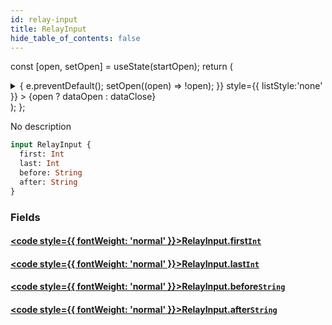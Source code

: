```yaml
---
id: relay-input
title: RelayInput
hide_table_of_contents: false
---
```






const [open, setOpen] = useState(startOpen);
return (
<details {...(open ? { open: true } : {})} className="details" style={{ border:'none', boxShadow:'none', background:'var(--ifm-background-color)' }}>
<summary
onClick={(e) => {
e.preventDefault();
setOpen((open) => !open);
}}
style={{ listStyle:'none' }} >
{open ? dataOpen : dataClose}
</summary>
{open && children}
</details>
);
};

No description

```graphql
input RelayInput {
  first: Int
  last: Int
  before: String
  after: String
}
```

### Fields

#### [<code style={{ fontWeight: 'normal' }}>RelayInput.<b>first</b></code>](#)<Bullet />[`Int`](/api/scalars/int) <Badge class="badge badge--secondary" text="scalar"/>

>

#### [<code style={{ fontWeight: 'normal' }}>RelayInput.<b>last</b></code>](#)<Bullet />[`Int`](/api/scalars/int) <Badge class="badge badge--secondary" text="scalar"/>

>

#### [<code style={{ fontWeight: 'normal' }}>RelayInput.<b>before</b></code>](#)<Bullet />[`String`](/api/scalars/string) <Badge class="badge badge--secondary" text="scalar"/>

>

#### [<code style={{ fontWeight: 'normal' }}>RelayInput.<b>after</b></code>](#)<Bullet />[`String`](/api/scalars/string) <Badge class="badge badge--secondary" text="scalar"/>

>
